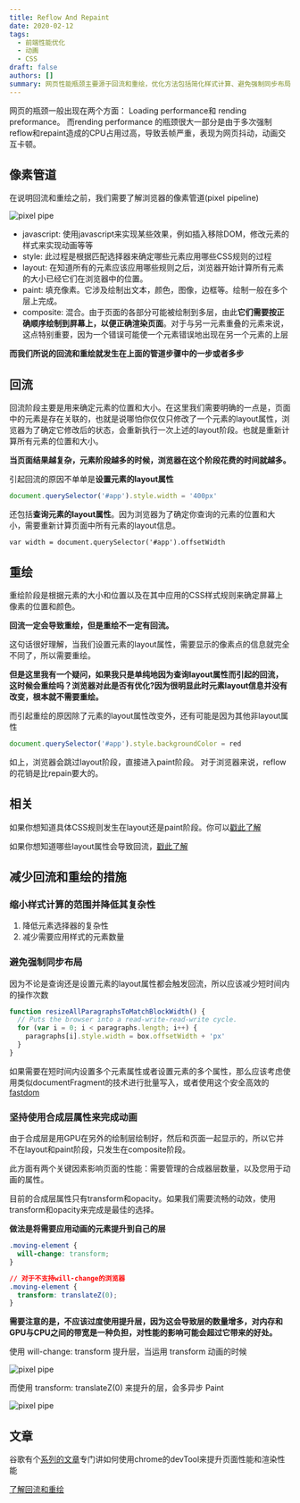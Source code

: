 ```yaml
---
title: Reflow And Repaint
date: 2020-02-12
tags:
  - 前端性能优化
  - 动画
  - CSS
draft: false
authors: []
summary: 网页性能瓶颈主要源于回流和重绘，优化方法包括简化样式计算、避免强制同步布局和使用合成层属性。
---
```


网页的瓶颈一般出现在两个方面： Loading performance和 rending preformance。
而rending performance 的瓶颈很大一部分是由于多次强制reflow和repaint造成的CPU占用过高，导致丢帧严重，表现为网页抖动，动画交互卡顿。

## 像素管道

在说明回流和重绘之前，我们需要了解浏览器的像素管道(pixel pipeline)

<div className="relative h-[400px]">
  <Image
    style={{ objectFit: 'contain' }}
    className="my-0"
    alt="pixel pipe"
    src="https://cdn.nlark.com/yuque/0/2020/png/438262/1597588808903-be535b7b-1178-48b7-b91a-72c8a2f1bd06.png"
    fill={true}
  />
</div>

- javascript: 使用javascript来实现某些效果，例如插入移除DOM，修改元素的样式来实现动画等等
- style: 此过程是根据匹配选择器来确定哪些元素应用哪些CSS规则的过程
- layout: 在知道所有的元素应该应用哪些规则之后，浏览器开始计算所有元素的大小已经它们在浏览器中的位置。
- paint: 填充像素。它涉及绘制出文本，颜色，图像，边框等。绘制一般在多个层上完成。
- composite: 混合。由于页面的各部分可能被绘制到多层，由此**它们需要按正确顺序绘制到屏幕上，以便正确渲染页面**。对于与另一元素重叠的元素来说，这点特别重要，因为一个错误可能使一个元素错误地出现在另一个元素的上层

**而我们所说的回流和重绘就发生在上面的管道步骤中的一步或者多步**

## 回流

回流阶段主要是用来确定元素的位置和大小。在这里我们需要明确的一点是，页面中的元素是存在关联的，也就是说哪怕你仅仅只修改了一个元素的layout属性，浏览器为了确定它修改后的状态，会重新执行一次上述的layout阶段。也就是重新计算所有元素的位置和大小。

**当页面结果越复杂，元素阶段越多的时候，浏览器在这个阶段花费的时间就越多。**

引起回流的原因不单单是**设置元素的layout属性**

```javascript
document.querySelector('#app').style.width = '400px'
```

还包括**查询元素的layout属性**。因为浏览器为了确定你查询的元素的位置和大小，需要重新计算页面中所有元素的layout信息。

```javasript
var width = document.querySelector('#app').offsetWidth
```

## 重绘

重绘阶段是根据元素的大小和位置以及在其中应用的CSS样式规则来确定屏幕上像素的位置和颜色。

**回流一定会导致重绘，但是重绘不一定有回流。**

这句话很好理解，当我们设置元素的layout属性，需要显示的像素点的信息就完全不同了，所以需要重绘。

**但是这里我有一个疑问，如果我只是单纯地因为查询layout属性而引起的回流，这时候会重绘吗？浏览器对此是否有优化?因为很明显此时元素layout信息并没有改变，根本就不需要重绘。**

而引起重绘的原因除了元素的layout属性改变外，还有可能是因为其他非layout属性

```javascript
document.querySelector('#app').style.backgroundColor = red
```

如上，浏览器会跳过layout阶段，直接进入paint阶段。
对于浏览器来说，reflow的花销是比repain要大的。

## 相关

如果你想知道具体CSS规则发生在layout还是paint阶段。你可以[戳此了解](https://csstriggers.com/)

如果你想知道哪些layout属性会导致回流，[戳此了解](https://gist.github.com/paulirish/5d52fb081b3570c81e3a)

## 减少回流和重绘的措施

### 缩小样式计算的范围并降低其复杂性

1. 降低元素选择器的复杂性
2. 减少需要应用样式的元素数量

### 避免强制同步布局

因为不论是查询还是设置元素的layout属性都会触发回流，所以应该减少短时间内的操作次数

```javascript
function resizeAllParagraphsToMatchBlockWidth() {
  // Puts the browser into a read-write-read-write cycle.
  for (var i = 0; i < paragraphs.length; i++) {
    paragraphs[i].style.width = box.offsetWidth + 'px'
  }
}
```

如果需要在短时间内设置多个元素属性或者设置元素的多个属性，那么应该考虑使用类似documentFragment的技术进行批量写入，或者使用这个安全高效的[fastdom](https://github.com/wilsonpage/fastdom)

### 坚持使用合成层属性来完成动画

由于合成层是用GPU在另外的绘制层绘制好，然后和页面一起显示的，所以它并不在layout和paint阶段，只发生在composite阶段。

此方面有两个关键因素影响页面的性能：需要管理的合成器层数量，以及您用于动画的属性。

目前的合成层属性只有transform和opacity。如果我们需要流畅的动效，使用transform和opacity来完成是最佳的选择。

**做法是将需要应用动画的元素提升到自己的层**

```css
.moving-element {
  will-change: transform;
}

// 对于不支持will-change的浏览器
.moving-element {
  transform: translateZ(0);
}
```

**需要注意的是，不应该过度使用提升层，因为这会导致层的数量增多，对内存和GPU与CPU之间的带宽是一种负担，对性能的影响可能会超过它带来的好处。**

使用 will-change: transform 提升层，当运用 transform 动画的时候

<div className="relative h-[400px]">
  <Image
    style={{ objectFit: 'contain' }}
    className="my-0"
    alt="pixel pipe"
    src="https://cdn.nlark.com/yuque/0/2020/png/438262/1604932910448-e1b7a6ee-407a-498c-a6da-f78940fd9a38.png"
    fill={true}
  />
</div>

而使用 transform: translateZ(0) 来提升的层，会多异步 Paint

<div className="relative h-[400px]">
  <Image
    style={{ objectFit: 'contain' }}
    className="my-0"
    alt="pixel pipe"
    src="https://cdn.nlark.com/yuque/0/2020/png/438262/1604932867624-4c3d2873-4ecc-4e0b-852e-20a60f3baf6a.png"
    fill={true}
  />
</div>

## 文章

谷歌有个[系列的文章](https://developers.google.com/web/fundamentals/performance/rendering/)专门讲如何使用chrome的devTool来提升页面性能和渲染性能

[了解回流和重绘](https://segmentfault.com/a/1190000017329980)
